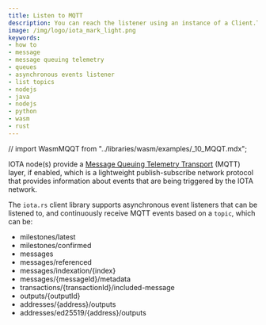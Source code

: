 ```yaml
---
title: Listen to MQTT
description: You can reach the listener using an instance of a Client.TopicSubscriber object that is returned from the Client.subscriber() function.
image: /img/logo/iota_mark_light.png
keywords:
- how to
- message
- message queuing telemetry
- queues
- asynchronous events listener
- list topics
- nodejs
- java
- nodejs
- python
- wasm
- rust
---
```


// import WasmMQQT from "../libraries/wasm/examples/_10_MQQT.mdx";


<KeyConceptOutputs />

IOTA node(s) provide a [Message Queuing Telemetry Transport](https://en.wikipedia.org/wiki/MQTT) (MQTT) layer, if
enabled, which is a lightweight publish-subscribe network protocol that provides information about events that are
being triggered by the IOTA network.

The `iota.rs` client library supports asynchronous event listeners that can be listened to, and continuously receive
MQTT events based on a `topic`, which can be:

* milestones/latest
* milestones/confirmed
* messages
* messages/referenced
* messages/indexation/{index}
* messages/{messageId}/metadata
* transactions/{transactionId}/included-message
* outputs/{outputId}
* addresses/{address}/outputs
* addresses/ed25519/{address}/outputs


<Tabs groupId="language">
  <TabItem value="java" label="Java">
    <JavaMQQT />
  </TabItem>
  <TabItem value="nodejs" label="Nodejs">
    <NodejsMQQT />
  </TabItem>
  <TabItem value="python" label="Python">
    <PythonMQQT />
  </TabItem>
  <TabItem value="rust" label="Rust">
    <RustMQQT />
  </TabItem>
</Tabs>

